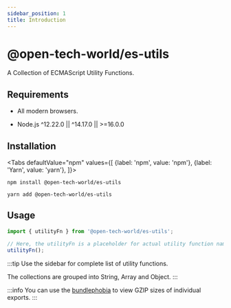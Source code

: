 ```yaml
---
sidebar_position: 1
title: Introduction
---
```



# @open-tech-world/es-utils

A Collection of ECMAScript Utility Functions.

## Requirements

- All modern browsers.

- Node.js ^12.22.0 || ^14.17.0 || >=16.0.0

## Installation

<Tabs
  defaultValue="npm"
  values={[
    {label: 'npm', value: 'npm'},
    {label: 'Yarn', value: 'yarn'},
  ]}>
  <TabItem value="npm">

```shell
npm install @open-tech-world/es-utils
```

</TabItem>
  <TabItem value="yarn">

```shell
yarn add @open-tech-world/es-utils
```

  </TabItem>
</Tabs>

## Usage

```ts
import { utilityFn } from '@open-tech-world/es-utils';

// Here, the utilityFn is a placeholder for actual utility function name.
utilityFn();
```

:::tip
Use the sidebar for complete list of utility functions.

The collections are grouped into String, Array and Object.
:::

:::info
You can use the [bundlephobia](https://bundlephobia.com/package/@open-tech-world/es-utils) to view GZIP sizes of individual exports.
:::
